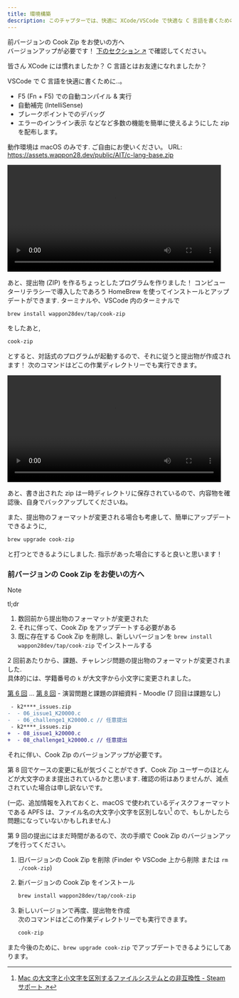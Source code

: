 ```yaml
---
title: 環境構築
description: このチャプターでは、快適に XCode/VSCode で快適な C 言語を書くための秘訣を教えます。
---
```



<Aside type="caution">

前バージョンの Cook Zip をお使いの方へ  
バージョンアップが必要です！ [下のセクション ↗](#前バージョンの%20Cook%20Zip%20をお使いの方へ) で確認してください。

</Aside>

皆さん XCode には慣れましたか？ C 言語とはお友達になれましたか？

VSCode で C 言語を快適に書くために..。

- F5 (Fn + F5) での自動コンパイル & 実行
- 自動補完 (IntelliSense)
- ブレークポイントでのデバッグ
- エラーのインライン表示
  などなど多数の機能を簡単に使えるようにした zip を配布します。

動作環境は macOS のみです. ご自由にお使いください。
URL: https://assets.wappon28.dev/public/AIT/c-lang-base.zip

<video controls width="480" alt="2024-05-23_0.03.33.mp4 (6.6 MB)" src="https://esa-storage-tokyo.s3-ap-northeast-1.amazonaws.com/uploads/production/attachments/19973/2024/06/12/163736/2e5af6a7-605d-4a78-b6d5-a369a813bdea.mp4"></video>

あと、提出物 (ZIP) を作るちょっとしたプログラムを作りました！ コンピューターリテラシーで導入したであろう HomeBrew を使ってインストールとアップデートができます. ターミナルや、VSCode 内のターミナルで

```sh
brew install wappon28dev/tap/cook-zip
```

をしたあと,

```sh
cook-zip
```

とすると、対話式のプログラムが起動するので、それに従うと提出物が作成されます！ 次のコマンドはどこの作業ディレクトリーでも実行できます。

<video controls width="480" alt="-5971937336374499908.mp4 (4.2 MB)" src="https://esa-storage-tokyo.s3-ap-northeast-1.amazonaws.com/uploads/production/attachments/19973/2024/06/16/163736/8a2f8169-9eaf-4061-a0d7-57a258d4905c.mp4"></video>

あと、書き出された zip は一時ディレクトリに保存されているので、内容物を確認後、自身でバックアップしてくださいね。

また、提出物のフォーマットが変更される場合も考慮して、簡単にアップデートできるように,

```sh
brew upgrade cook-zip
```

と打つとできるようにしました. 指示があった場合にすると良いと思います！

### 前バージョンの Cook Zip をお使いの方へ

> [!NOTE]
> tl;dr
>
> 1. 数回前から提出物のフォーマットが変更された
> 1. それに伴って、Cook Zip をアップデートする必要がある
> 1. 既に存在する Cook Zip を削除し、新しいバージョンを `brew install wappon28dev/tap/cook-zip` でインストールする

2 回前あたりから、課題、チャレンジ問題の提出物のフォーマットが変更されました.  
具体的には、学籍番号の `k` が大文字から小文字に変更されました。

[第 6 回](https://cms.aitech.ac.jp/pluginfile.php/527782/mod_resource/content/3/issues06.md.html#提出するファイル構成-1) ... [第 8 回](https://cms.aitech.ac.jp/pluginfile.php/527790/mod_resource/content/3/issues08.md.html#提出するファイル構成-1) - 演習問題と課題の詳細資料 - Moodle (7 回目は課題なし)

```diff
 - k2****_issues.zip
-  - 06_issue1_K20000.c
-  - 06_challenge1_K20000.c // 任意提出
 - k2****_issues.zip
+  - 08_issue1_k20000.c
+  - 08_challenge1_k20000.c // 任意提出
```

それに伴い、Cook Zip のバージョンアップが必要です。

第 8 回でケースの変更に私が気づくことができず、Cook Zip ユーザーのほとんどが大文字のまま提出されているかと思います. 確認の術はありませんが、減点されていた場合は申し訳ないです。

(一応、追加情報を入れておくと、macOS で使われているディスクフォーマットである APFS は、ファイル名の大文字小文字を区別しない[^1] ので、もしかしたら問題になっていないかもしれません.)

第 9 回の提出にはまだ時間があるので、次の手順で Cook Zip のバージョンアップを行ってください。

1. 旧バージョンの Cook Zip を削除 (Finder や VSCode 上から削除 または `rm ./cook-zip`)
1. 新バージョンの Cook Zip をインストール

   ```sh
   brew install wappon28dev/tap/cook-zip
   ```

1. 新しいバージョンで再度、提出物を作成  
   次のコマンドはどこの作業ディレクトリーでも実行できます。

   ```sh
   cook-zip
   ```

また今後のために、`brew upgrade cook-zip` でアップデートできるようにしてあります。

[^1]: [Mac の大文字と小文字を区別するファイルシステムとの非互換性 - Steam サポート ↗](https://help.steampowered.com/ja/faqs/view/0395-A862-13F3-6E82#:~:text=%E3%80%8CJournaled%20HFS%E3%80%8D%E3%80%81%E3%80%8CAPFS,%E3%81%93%E3%81%A8%E3%82%92%E7%A4%BA%E3%81%97%E3%81%A6%E3%81%84%E3%81%BE%E3%81%99%E3%80%82)


<QuizeArea quize="1dsdsdsdfdsfdsfsdfdssfsdfsfsfsdsscsdds"  ans="答えだよ" kaisetu="解説だよ"/>
